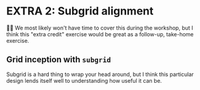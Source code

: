 # EXTRA 2: Subgrid alignment

👨‍💼 We most likely won't have time to cover this during the workshop, but I think this "extra credit" exercise would be great as a follow-up, take-home exercise.

## Grid inception with `subgrid`

Subgrid is a hard thing to wrap your head around, but I think this particular design lends itself well to understanding how useful it can be.
